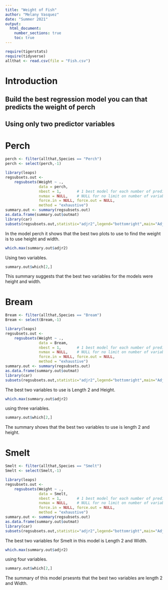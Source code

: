 ```yaml
---
title: "Weight of Fish"
author: "Melany Vasquez"
date: "Summer 2021"
output: 
  html_document:
    number_sections: true
    toc: true
---
```



```r
require(tigerstats)
require(tidyverse)
allthat <- read.csv(file = "Fish.csv")
```


# Introduction

<!--In this section you explain what you are trying to show.  Where did the data come from?  What is the research or other question you are trying to answer?!-->

## Build the best regression model you can that predicts the weight of perch
## Using only two predictor variables  

# Perch

```r
perch <- filter(allthat,Species == "Perch")
perch <- select(perch,-1)
```


```r
library(leaps)
regsubsets.out <-
    regsubsets(Weight ~ .,
               data = perch,
               nbest = 1,       # 1 best model for each number of predictors
               nvmax = NULL,    # NULL for no limit on number of variables
               force.in = NULL, force.out = NULL,
               method = "exhaustive")
summary.out <- summary(regsubsets.out)
as.data.frame(summary.out$outmat)
library(car)
subsets(regsubsets.out,statistic="adjr2",legend="bottomright",main="Adjusted R^2")
```

In the model perch it shows that the best two plots to use to find the weight is to use height and width.


```r
which.max(summary.out$adjr2)
```

Using two variables.

```r
summary.out$which[2,]
```

This summary suggests that the best two variables for the models were height and width.


# Bream

```r
Bream <- filter(allthat,Species == "Bream")
Bream <- select(Bream,-1)
```


```r
library(leaps)
regsubsets.out <-
    regsubsets(Weight ~ .,
               data = Bream,
               nbest = 1,       # 1 best model for each number of predictors
               nvmax = NULL,    # NULL for no limit on number of variables
               force.in = NULL, force.out = NULL,
               method = "exhaustive")
summary.out <- summary(regsubsets.out)
as.data.frame(summary.out$outmat)
library(car)
subsets(regsubsets.out,statistic="adjr2",legend="bottomright",main="Adjusted R^2")
```

The best two variables to use is Length 2 and Height.

```r
which.max(summary.out$adjr2)
```

using three variables.

```r
summary.out$which[2,]
```

The summary shows that the best two variables to use is length 2 and height.


# Smelt

```r
Smelt <- filter(allthat,Species == "Smelt")
Smelt <- select(Smelt,-1)
```

```r
library(leaps)
regsubsets.out <-
    regsubsets(Weight ~ .,
               data = Smelt,
               nbest = 1,       # 1 best model for each number of predictors
               nvmax = NULL,    # NULL for no limit on number of variables
               force.in = NULL, force.out = NULL,
               method = "exhaustive")
summary.out <- summary(regsubsets.out)
as.data.frame(summary.out$outmat)
library(car)
subsets(regsubsets.out,statistic="adjr2",legend="bottomright",main="Adjusted R^2")
```

The best two variables for Smelt in this model is Length 2 and Width.


```r
which.max(summary.out$adjr2)
```
using four variables.

```r
summary.out$which[2,]
```

The summary of this model prsesnts that the best two variables are length 2 and Width.



